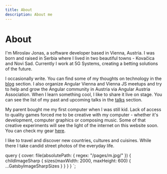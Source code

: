 ```yaml
---
title: About
description: About me
---
```


# About

I'm Miroslav Jonas, a software developer based in Vienna, Austria. I was born and raised in Serbia
where I lived in two beautiful towns - Kovačica and Novi Sad.
Currently I work at 5G Systems, creating a betting solutions of the future.

I occasionally write. You can find some of my thoughts on technology in the [blog](./blog) section.
I also organize <ExternalLink to="https://www.meetup.com/Angular-Vienna/">Angular Vienna</ExternalLink> and <ExternalLink to="https://viennajs.org/">Vienna JS</ExternalLink> meetups and try to help and grow the Angular community
in Austria via <ExternalLink to="https://angular-austria.at">Angular Austria Association</ExternalLink>.
When I learn something cool, I like to share it live on stage. You can see the list of my past and upcoming talks in
the [talks](./talks) section.

My parent bought me my first computer when I was still kid. Lack of access to quality games forced me to
be creative with my computer - whether it's development, computer graphics or composing music.
Some of that creative experiments will see the light of the internet on this website soon. You can check my gear
[here](./uses).

I like to travel and discover new countries, cultures and cuisines. While there I take candid street photos of
the everyday life.

  query {
    cover: file(absolutePath: { regex: "/pages\/m.jpg/" }) {
      childImageSharp {
        sizes(maxWidth: 2000, maxHeight: 600) {
          ...GatsbyImageSharpSizes
        }
      }
    }
  }
`;
